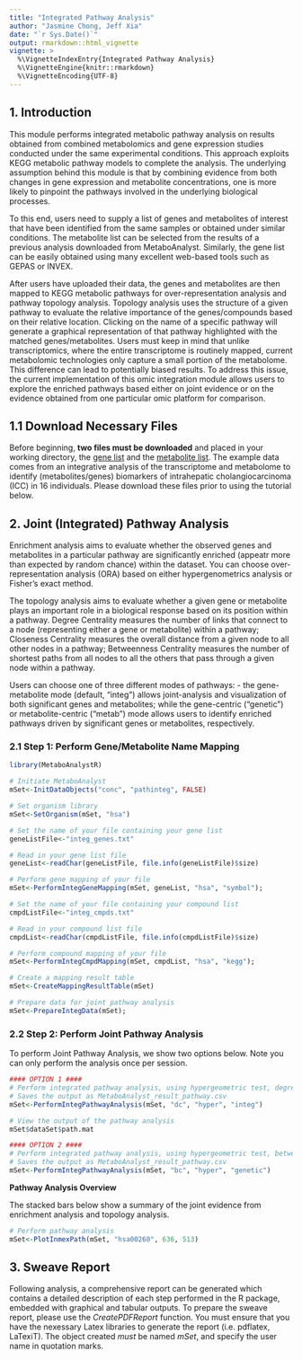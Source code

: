 ```yaml
---
title: "Integrated Pathway Analysis"
author: "Jasmine Chong, Jeff Xia"
date: "`r Sys.Date()`"
output: rmarkdown::html_vignette
vignette: >
  %\VignetteIndexEntry{Integrated Pathway Analysis}
  %\VignetteEngine{knitr::rmarkdown}
  %\VignetteEncoding{UTF-8}
---
```


## 1. Introduction

This module performs integrated metabolic pathway analysis on results obtained from combined metabolomics and gene expression studies conducted under the same experimental conditions. This approach exploits KEGG metabolic pathway models to complete the analysis. The underlying assumption behind this module is that by combining evidence from both changes in gene expression and metabolite concentrations, one is more likely to pinpoint the pathways involved in the underlying biological processes. 

To this end, users need to supply a list of genes and metabolites of interest that have been identified from the same samples or obtained under similar conditions. The metabolite list can be selected from the results of a previous analysis downloaded from MetaboAnalyst. Similarly, the gene list can be easily obtained using many excellent web-based tools such as GEPAS or INVEX. 

After users have uploaded their data, the genes and metabolites are then mapped to KEGG metabolic pathways for over-representation analysis and pathway topology analysis. Topology analysis uses the structure of a given pathway to evaluate the relative importance of the genes/compounds based on their relative location. Clicking on the name of a specific pathway will generate a graphical representation of that pathway highlighted with the matched genes/metabolites. Users must keep in mind that unlike transcriptomics, where the entire transcriptome is routinely mapped, current metabolomic technologies only capture a small portion of the metabolome. This difference can lead to potentially biased results. To address this issue, the current implementation of this omic integration module allows users to explore the enriched pathways based either on joint evidence or on the evidence obtained from one particular omic platform for comparison.

## 1.1 Download Necessary Files

Before beginning, **two files must be downloaded** and placed in your working directory, the [gene list]() and the [metabolite list](https://github.com/xia-lab/MetaboAnalystR/blob/master/data/integ_cmpds.txt). The example data comes from an integrative analysis of the transcriptome and metabolome to identify (metabolites/genes) biomarkers of intrahepatic cholangiocarcinoma (ICC) in 16 individuals. Please download these files prior to using the tutorial below.  

## 2. Joint (Integrated) Pathway Analysis

Enrichment analysis aims to evaluate whether the observed genes and metabolites in a particular pathway are significantly enriched (appeatr more than expected by random chance) within the dataset. You can choose over-representation analysis (ORA) based on either hypergenometrics analysis or Fisher's exact method.

The topology analysis aims to evaluate whether a given gene or metabolite plays an important role in a biological response based on its position within a pathway. Degree Centrality measures the number of links that connect to a node (representing either a gene or metabolite) within a pathway; Closeness Centrality measures the overall distance from a given node to all other nodes in a pathway; Betweenness Centrality measures the number of shortest paths from all nodes to all the others that pass through a given node within a pathway.

Users can choose one of three different modes of pathways: - the gene-metabolite mode (default, "integ") allows joint-analysis and visualization of both significant genes and metabolites; while the gene-centric ("genetic") or metabolite-centric ("metab") mode allows users to identify enriched pathways driven by significant genes or metabolites, respectively.

### 2.1 Step 1: Perform Gene/Metabolite Name Mapping 

```r
library(MetaboAnalystR)

# Initiate MetaboAnalyst
mSet<-InitDataObjects("conc", "pathinteg", FALSE)

# Set organism library
mSet<-SetOrganism(mSet, "hsa")

# Set the name of your file containing your gene list
geneListFile<-"integ_genes.txt"

# Read in your gene list file
geneList<-readChar(geneListFile, file.info(geneListFile)$size)

# Perform gene mapping of your file
mSet<-PerformIntegGeneMapping(mSet, geneList, "hsa", "symbol");

# Set the name of your file containing your compound list
cmpdListFile<-"integ_cmpds.txt"

# Read in your compound list file
cmpdList<-readChar(cmpdListFile, file.info(cmpdListFile)$size)

# Perform compound mapping of your file
mSet<-PerformIntegCmpdMapping(mSet, cmpdList, "hsa", "kegg");

# Create a mapping result table
mSet<-CreateMappingResultTable(mSet)

# Prepare data for joint pathway analysis
mSet<-PrepareIntegData(mSet);

```

### 2.2 Step 2: Perform Joint Pathway Analysis 

To perform Joint Pathway Analysis, we show two options below. Note you can only perform the analysis once per session. 

```r
#### OPTION 1 ####
# Perform integrated pathway analysis, using hypergeometric test, degree centrality, and the gene-metabolite pathways
# Saves the output as MetaboAnalyst_result_pathway.csv
mSet<-PerformIntegPathwayAnalysis(mSet, "dc", "hyper", "integ")

# View the output of the pathway analysis
mSet$dataSet$path.mat

```

```r
#### OPTION 2 ####
# Perform integrated pathway analysis, using hypergeometric test, betweenness centrality, and gene-centric pathways 
# Saves the output as MetaboAnalyst_result_pathway.csv
mSet<-PerformIntegPathwayAnalysis(mSet, "bc", "hyper", "genetic")

```

**Pathway Analysis Overview**

The stacked bars below show a summary of the joint evidence from enrichment analysis and topology analysis.

```r
# Perform pathway analysis
mSet<-PlotInmexPath(mSet, "hsa00260", 636, 513)

```

## 3. Sweave Report

Following analysis, a comprehensive report can be generated which contains a detailed description of each step performed in the R package, embedded with graphical and tabular outputs. To prepare the sweave report, please use the *CreatePDFReport* function. You must ensure that you have the nexessary Latex libraries to generate the report (i.e. pdflatex, LaTexiT). The object created *must* be named *mSet*, and specify the user name in quotation marks. 

